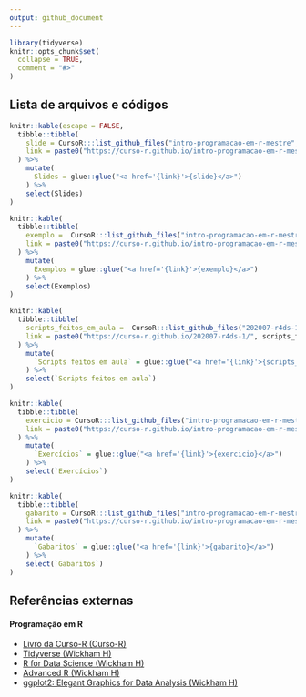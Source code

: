 ```yaml
---
output: github_document
---
```


<!-- README.md is generated from README.Rmd. Please edit that file -->

```r
library(tidyverse)
knitr::opts_chunk$set(
  collapse = TRUE,
  comment = "#>"
)
```

<!-- ## Configuração inicial -->


<!-- #### Passo 1: Instalar pacotes -->

<!-- ```{r, eval=FALSE} -->
<!-- install.packages("remotes") -->

<!-- # instalar pacotes com bases de dados -->
<!-- remotes::install_github("curso-r/basesCursoR") -->

<!-- # instalar pacote da Curso-R -->
<!-- remotes::install_github("curso-r/CursoR") -->

<!-- # instalar pacotes que vamos usar durante o curso -->
<!-- CursoR::instalar_dependencias() -->
<!-- ``` -->

<!-- #### Passo 2: Criar um projeto do RStudio -->

<!-- Faça um projeto do RStudio para usar durante todo o curso e em seguida abra-o. -->

<!-- #### Passo 3: Baixar o material -->

<!-- Certifique que você está dentro do projeto criado no passo 2 e rode o código abaixo. -->

<!-- OBS: Assim que rodar o código abaixo, o programa vai pedir uma escolha de opções. -->
<!-- Escolha o número correspondente ao curso de Machine Learning com R! -->

<!-- ```{r, eval=FALSE} -->
<!-- # Baixar ou atualizar material do curso -->
<!-- CursoR::atualizar_material() -->
<!-- ``` -->


## Lista de arquivos e códigos

```r
knitr::kable(escape = FALSE,
  tibble::tibble(
    slide = CursoR:::list_github_files("intro-programacao-em-r-mestre", "slides/", "\\.html"),
    link = paste0("https://curso-r.github.io/intro-programacao-em-r-mestre/", slide)
  ) %>%
    mutate(
      Slides = glue::glue("<a href='{link}'>{slide}</a>")
    ) %>% 
    select(Slides)
)
```

```r
knitr::kable(
  tibble::tibble(
    exemplo =  CursoR:::list_github_files("intro-programacao-em-r-mestre", "exemplos/", "\\.(R$)|(Rmd$)"),
    link = paste0("https://curso-r.github.io/intro-programacao-em-r-mestre/", exemplo)
  ) %>%
    mutate(
      Exemplos = glue::glue("<a href='{link}'>{exemplo}</a>")
    ) %>% 
    select(Exemplos)
)
```

```r
knitr::kable(
  tibble::tibble(
    scripts_feitos_em_aula =  CursoR:::list_github_files("202007-r4ds-1", "scripts_feitos_em_aula/", "\\.R"),
    link = paste0("https://curso-r.github.io/202007-r4ds-1/", scripts_feitos_em_aula)
  ) %>%
    mutate(
      `Scripts feitos em aula` = glue::glue("<a href='{link}'>{scripts_feitos_em_aula}</a>")
    ) %>% 
    select(`Scripts feitos em aula`)
)
```

```r
knitr::kable(
  tibble::tibble(
    exercicio = CursoR:::list_github_files("intro-programacao-em-r-mestre", "exercicios/", "\\.R"),
    link = paste0("https://curso-r.github.io/intro-programacao-em-r-mestre/", exercicio)
  ) %>%
    mutate(
      `Exercícios` = glue::glue("<a href='{link}'>{exercicio}</a>")
    ) %>% 
    select(`Exercícios`)
)
```

```r
knitr::kable(
  tibble::tibble(
    gabarito = CursoR:::list_github_files("intro-programacao-em-r-mestre", "gabaritos/", "\\.R"),
    link = paste0("https://curso-r.github.io/intro-programacao-em-r-mestre/", gabarito)
  ) %>%
    mutate(
      `Gabaritos` = glue::glue("<a href='{link}'>{gabarito}</a>")
    ) %>% 
    select(`Gabaritos`)
)
```

## Referências externas

#### Programação em R

- [Livro da Curso-R (Curso-R)](https://livro.curso-r.com/)
- [Tidyverse (Wickham H)](https://www.tidyverse.org/)
- [R for Data Science (Wickham H)](https://r4ds.had.co.nz/)
- [Advanced R (Wickham H)](https://adv-r.hadley.nz/)
- [ggplot2: Elegant Graphics for Data Analysis (Wickham H)](https://ggplot2-book.org/)


